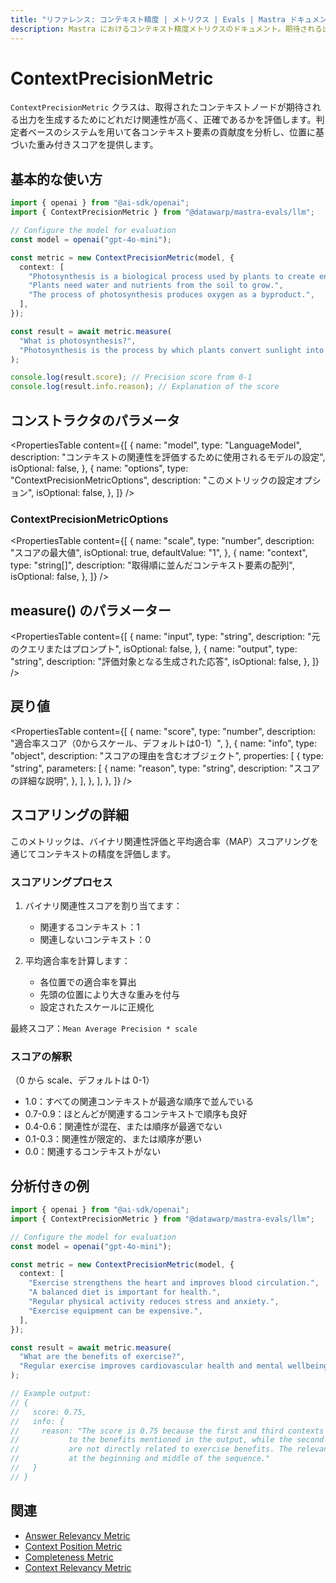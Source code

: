 ```yaml
---
title: "リファレンス: コンテキスト精度 | メトリクス | Evals | Mastra ドキュメント"
description: Mastra におけるコンテキスト精度メトリクスのドキュメント。期待される出力を生成するために取得されたコンテキストノードの関連性と精度を評価します。
---
```


# ContextPrecisionMetric

`ContextPrecisionMetric` クラスは、取得されたコンテキストノードが期待される出力を生成するためにどれだけ関連性が高く、正確であるかを評価します。判定者ベースのシステムを用いて各コンテキスト要素の貢献度を分析し、位置に基づいた重み付きスコアを提供します。

## 基本的な使い方

```typescript
import { openai } from "@ai-sdk/openai";
import { ContextPrecisionMetric } from "@datawarp/mastra-evals/llm";

// Configure the model for evaluation
const model = openai("gpt-4o-mini");

const metric = new ContextPrecisionMetric(model, {
  context: [
    "Photosynthesis is a biological process used by plants to create energy from sunlight.",
    "Plants need water and nutrients from the soil to grow.",
    "The process of photosynthesis produces oxygen as a byproduct.",
  ],
});

const result = await metric.measure(
  "What is photosynthesis?",
  "Photosynthesis is the process by which plants convert sunlight into energy.",
);

console.log(result.score); // Precision score from 0-1
console.log(result.info.reason); // Explanation of the score
```

## コンストラクタのパラメータ

<PropertiesTable
  content={[
    {
      name: "model",
      type: "LanguageModel",
      description: "コンテキストの関連性を評価するために使用されるモデルの設定",
      isOptional: false,
    },
    {
      name: "options",
      type: "ContextPrecisionMetricOptions",
      description: "このメトリックの設定オプション",
      isOptional: false,
    },
  ]}
/>

### ContextPrecisionMetricOptions

<PropertiesTable
  content={[
    {
      name: "scale",
      type: "number",
      description: "スコアの最大値",
      isOptional: true,
      defaultValue: "1",
    },
    {
      name: "context",
      type: "string[]",
      description: "取得順に並んだコンテキスト要素の配列",
      isOptional: false,
    },
  ]}
/>

## measure() のパラメーター

<PropertiesTable
  content={[
    {
      name: "input",
      type: "string",
      description: "元のクエリまたはプロンプト",
      isOptional: false,
    },
    {
      name: "output",
      type: "string",
      description: "評価対象となる生成された応答",
      isOptional: false,
    },
  ]}
/>

## 戻り値

<PropertiesTable
  content={[
    {
      name: "score",
      type: "number",
      description: "適合率スコア（0からスケール、デフォルトは0-1）",
    },
    {
      name: "info",
      type: "object",
      description: "スコアの理由を含むオブジェクト",
      properties: [
        {
          type: "string",
          parameters: [
            {
              name: "reason",
              type: "string",
              description: "スコアの詳細な説明",
            },
          ],
        },
      ],
    },
  ]}
/>

## スコアリングの詳細

このメトリックは、バイナリ関連性評価と平均適合率（MAP）スコアリングを通じてコンテキストの精度を評価します。

### スコアリングプロセス

1. バイナリ関連性スコアを割り当てます：

   - 関連するコンテキスト：1
   - 関連しないコンテキスト：0

2. 平均適合率を計算します：
   - 各位置での適合率を算出
   - 先頭の位置により大きな重みを付与
   - 設定されたスケールに正規化

最終スコア：`Mean Average Precision * scale`

### スコアの解釈

（0 から scale、デフォルトは 0-1）

- 1.0：すべての関連コンテキストが最適な順序で並んでいる
- 0.7-0.9：ほとんどが関連するコンテキストで順序も良好
- 0.4-0.6：関連性が混在、または順序が最適でない
- 0.1-0.3：関連性が限定的、または順序が悪い
- 0.0：関連するコンテキストがない

## 分析付きの例

```typescript
import { openai } from "@ai-sdk/openai";
import { ContextPrecisionMetric } from "@datawarp/mastra-evals/llm";

// Configure the model for evaluation
const model = openai("gpt-4o-mini");

const metric = new ContextPrecisionMetric(model, {
  context: [
    "Exercise strengthens the heart and improves blood circulation.",
    "A balanced diet is important for health.",
    "Regular physical activity reduces stress and anxiety.",
    "Exercise equipment can be expensive.",
  ],
});

const result = await metric.measure(
  "What are the benefits of exercise?",
  "Regular exercise improves cardiovascular health and mental wellbeing.",
);

// Example output:
// {
//   score: 0.75,
//   info: {
//     reason: "The score is 0.75 because the first and third contexts are highly relevant
//           to the benefits mentioned in the output, while the second and fourth contexts
//           are not directly related to exercise benefits. The relevant contexts are well-positioned
//           at the beginning and middle of the sequence."
//   }
// }
```

## 関連

- [Answer Relevancy Metric](./answer-relevancy)
- [Context Position Metric](./context-position)
- [Completeness Metric](./completeness)
- [Context Relevancy Metric](./context-relevancy)
